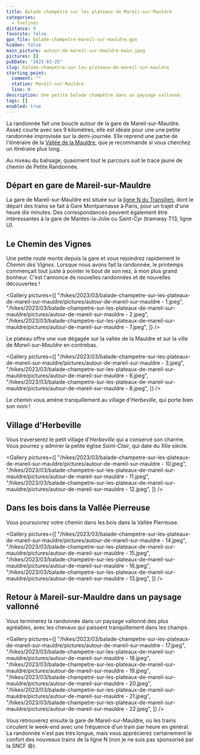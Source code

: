 ```yaml
---
title: Balade champêtre sur les plateaux de Mareil-sur-Mauldre
categories:
  - Yvelines
distance: 9
favorite: false
gpx_file: balade-champetre-mareil-sur-mauldre.gpx
hidden: false
main_picture: autour-de-mareil-sur-mauldre-main.jpeg
pictures: []
pubDate: "2023-03-25"
slug: balade-champetre-sur-les-plateaux-de-mareil-sur-mauldre
starting_point:
  comment: ""
  station: Mareil-sur-Mauldre
  line: N
description: Une petite balade champêtre dans un paysage vallonné.
tags: []
enabled: true
---
```


La randonnée fait une boucle autour de la gare de Mareil-sur-Mauldre. Assez courte avec ses 9 kilomètres, elle est idéale pour une une petite randonnée improvisée sur la demi-journée.
Elle reprend une partie de l'itinéraire de la [Vallée de la Mauldre](/2014/10/19/beynes), que je recommande si vous cherchez un itinéraire plus long.

Au niveau du balisage, quasiment tout le parcours suit le tracé jaune de chemin de Petite Randonnée.

## Départ en gare de Mareil-sur-Mauldre

La gare de Mareil-sur-Mauldre est située sur la [ligne N du Transilien](/randonnees-par-ligne/randonnees-transilien-ligne-n), dont le départ des trains se fait à Gare Montparnasse à Paris, pour un trajet d'une heure dix minutes. Des correspondances peuvent également être intéressantes à la gare de Mantes-la-Jolie ou Saint-Cyr (tramway T13, ligne U).

<Picture
  src="/hikes/2023/03/balade-champetre-sur-les-plateaux-de-mareil-sur-mauldre/pictures/autour-de-mareil-sur-mauldre - 5.jpeg"
  caption="La petite gare de Mareil-sur-Mauldre"
/>

## Le Chemin des Vignes

Une petite route monte depuis la gare et vous rejoindrez rapidement le _Chemin des Vignes_. Lorsque nous avons fait la randonnée, le printemps commençait tout juste à pointer le bout de son nez, à mon plus grand bonheur. C'est l'annonce de nouvelles randonnées et de nouvelles découvertes !

<Gallery
  pictures={[
    "/hikes/2023/03/balade-champetre-sur-les-plateaux-de-mareil-sur-mauldre/pictures/autour-de-mareil-sur-mauldre - 1.jpeg",
    "/hikes/2023/03/balade-champetre-sur-les-plateaux-de-mareil-sur-mauldre/pictures/autour-de-mareil-sur-mauldre - 2.jpeg",
    "/hikes/2023/03/balade-champetre-sur-les-plateaux-de-mareil-sur-mauldre/pictures/autour-de-mareil-sur-mauldre - 7.jpeg",
  ]}
/>

Le plateau offre une vue dégagée sur la vallée de la Mauldre et sur la ville de _Mareil-sur-Mauldre_ en contrebas.

<Gallery
  pictures={[
    "/hikes/2023/03/balade-champetre-sur-les-plateaux-de-mareil-sur-mauldre/pictures/autour-de-mareil-sur-mauldre - 3.jpeg",
    "/hikes/2023/03/balade-champetre-sur-les-plateaux-de-mareil-sur-mauldre/pictures/autour-de-mareil-sur-mauldre - 6.jpeg",
    "/hikes/2023/03/balade-champetre-sur-les-plateaux-de-mareil-sur-mauldre/pictures/autour-de-mareil-sur-mauldre - 8.jpeg",
  ]}
/>

Le chemin vous amène tranquillement au village d'_Herbeville_, qui porte bien son nom !

<Picture
  src="/hikes/2023/03/balade-champetre-sur-les-plateaux-de-mareil-sur-mauldre/pictures/autour-de-mareil-sur-mauldre - 9.jpeg"
  caption="A la bonne herbe d'Herbeville"
/>

## Village d'Herbeville

Vous traverserez le petit village d'_Herbeville_ qui a conservé son charme. Vous pourrez y admirer la petite église _Saint-Clair_, qui date du XIIe siècle.

<Gallery
  pictures={[
    "/hikes/2023/03/balade-champetre-sur-les-plateaux-de-mareil-sur-mauldre/pictures/autour-de-mareil-sur-mauldre - 10.jpeg",
    "/hikes/2023/03/balade-champetre-sur-les-plateaux-de-mareil-sur-mauldre/pictures/autour-de-mareil-sur-mauldre - 11.jpeg",
    "/hikes/2023/03/balade-champetre-sur-les-plateaux-de-mareil-sur-mauldre/pictures/autour-de-mareil-sur-mauldre - 12.jpeg",
  ]}
/>

## Dans les bois dans la Vallée Pierreuse

Vous poursuivrez votre chemin dans les bois dans la Vallée Pierreuse.

<Gallery
  pictures={[
    "/hikes/2023/03/balade-champetre-sur-les-plateaux-de-mareil-sur-mauldre/pictures/autour-de-mareil-sur-mauldre - 14.jpeg",
    "/hikes/2023/03/balade-champetre-sur-les-plateaux-de-mareil-sur-mauldre/pictures/autour-de-mareil-sur-mauldre - 15.jpeg",
    "/hikes/2023/03/balade-champetre-sur-les-plateaux-de-mareil-sur-mauldre/pictures/autour-de-mareil-sur-mauldre - 16.jpeg",
    "/hikes/2023/03/balade-champetre-sur-les-plateaux-de-mareil-sur-mauldre/pictures/autour-de-mareil-sur-mauldre - 13.jpeg",
  ]}
/>

## Retour à Mareil-sur-Mauldre dans un paysage vallonné

Vous terminerez la randonnée dans un paysage vallonné des plus agréables, avec les chevaux qui paissent tranquillement dans les champs.

<Gallery
  pictures={[
    "/hikes/2023/03/balade-champetre-sur-les-plateaux-de-mareil-sur-mauldre/pictures/autour-de-mareil-sur-mauldre - 17.jpeg",
    "/hikes/2023/03/balade-champetre-sur-les-plateaux-de-mareil-sur-mauldre/pictures/autour-de-mareil-sur-mauldre - 18.jpeg",
    "/hikes/2023/03/balade-champetre-sur-les-plateaux-de-mareil-sur-mauldre/pictures/autour-de-mareil-sur-mauldre - 19.jpeg",
    "/hikes/2023/03/balade-champetre-sur-les-plateaux-de-mareil-sur-mauldre/pictures/autour-de-mareil-sur-mauldre - 20.jpeg",
    "/hikes/2023/03/balade-champetre-sur-les-plateaux-de-mareil-sur-mauldre/pictures/autour-de-mareil-sur-mauldre - 21.jpeg",
    "/hikes/2023/03/balade-champetre-sur-les-plateaux-de-mareil-sur-mauldre/pictures/autour-de-mareil-sur-mauldre - 22.jpeg",
  ]}
/>

Vous retrouverez ensuite la gare de Mareil-sur-Mauldre, où les trains circulent le week-end avec une fréquence d'un train par heure en général. La randonnée n'est pas très longue, mais vous apprécierez certainement le confort des nouveaux trains de la ligne N (non je ne suis pas sponsorisé par la SNCF 😄).

<Picture
  src="/hikes/2023/03/balade-champetre-sur-les-plateaux-de-mareil-sur-mauldre/pictures/autour-de-mareil-sur-mauldre - 4.jpeg"
  caption="Discussions entre amis, sieste, petit encas ? Et vous, qu'avez-vous prévu pour votre retour de randonnée ? 😉"
/>
